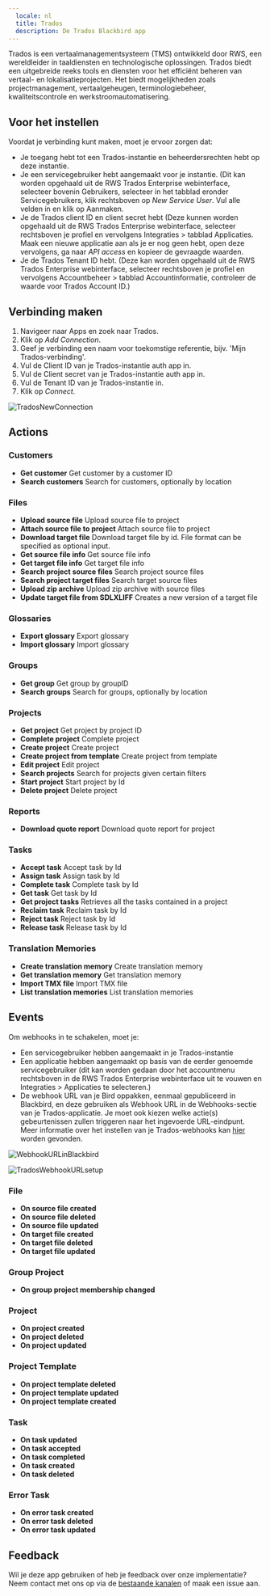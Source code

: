 ```yaml
---
  locale: nl
  title: Trados
  description: De Trados Blackbird app
---
```


<LinkCard title="View on Github" target="_blank" href="https://github.com/bb-io/LanguageCloud" icon="github" />

Trados is een vertaalmanagementsysteem (TMS) ontwikkeld door RWS, een wereldleider in taaldiensten en technologische oplossingen. Trados biedt een uitgebreide reeks tools en diensten voor het efficiënt beheren van vertaal- en lokalisatieprojecten. Het biedt mogelijkheden zoals projectmanagement, vertaalgeheugen, terminologiebeheer, kwaliteitscontrole en werkstroomautomatisering.

## Voor het instellen

Voordat je verbinding kunt maken, moet je ervoor zorgen dat:

- Je toegang hebt tot een Trados-instantie en beheerdersrechten hebt op deze instantie.
- Je een servicegebruiker hebt aangemaakt voor je instantie. (Dit kan worden opgehaald uit de RWS Trados Enterprise webinterface, selecteer bovenin Gebruikers, selecteer in het tabblad eronder Servicegebruikers, klik rechtsboven op _New Service User_. Vul alle velden in en klik op Aanmaken.
- Je de Trados client ID en client secret hebt (Deze kunnen worden opgehaald uit de RWS Trados Enterprise webinterface, selecteer rechtsboven je profiel en vervolgens Integraties > tabblad Applicaties. Maak een nieuwe applicatie aan als je er nog geen hebt, open deze vervolgens, ga naar _API access_ en kopieer de gevraagde waarden.
- Je de Trados Tenant ID hebt. (Deze kan worden opgehaald uit de RWS Trados Enterprise webinterface, selecteer rechtsboven je profiel en vervolgens Accountbeheer > tabblad Accountinformatie, controleer de waarde voor Trados Account ID.)

## Verbinding maken

1. Navigeer naar Apps en zoek naar Trados.
2. Klik op _Add Connection_.
3. Geef je verbinding een naam voor toekomstige referentie, bijv. 'Mijn Trados-verbinding'.
4. Vul de Client ID van je Trados-instantie auth app in.
5. Vul de Client secret van je Trados-instantie auth app in.
6. Vul de Tenant ID van je Trados-instantie in.
7. Klik op _Connect_.

![TradosNewConnection](https://raw.githubusercontent.com/bb-io/LanguageCloud/main/image/README/TradosNewConnection.png)

## Actions

### Customers 

- **Get customer** Get customer by a customer ID
- **Search customers** Search for customers, optionally by location

### Files 

- **Upload source file** Upload source file to project
- **Attach source file to project** Attach source file to project
- **Download target file** Download target file by id. File format can be specified as optional input.
- **Get source file info** Get source file info
- **Get target file info** Get target file info
- **Search project source files** Search project source files
- **Search project target files** Search target source files
- **Upload zip archive** Upload zip archive with source files
- **Update target file from SDLXLIFF** Creates a new version of a target file

### Glossaries 

- **Export glossary** Export glossary
- **Import glossary** Import glossary

### Groups 

- **Get group** Get group by groupID
- **Search groups** Search for groups, optionally by location

### Projects 

- **Get project** Get project by project ID
- **Complete project** Complete project
- **Create project** Create project
- **Create project from template** Create project from template
- **Edit project** Edit project
- **Search projects** Search for projects given certain filters
- **Start project** Start project by Id
- **Delete project** Delete project

### Reports 

- **Download quote report** Download quote report for project

### Tasks 

- **Accept task** Accept task by Id
- **Assign task** Assign task by Id
- **Complete task** Complete task by Id
- **Get task** Get task by Id
- **Get project tasks** Retrieves all the tasks contained in a project
- **Reclaim task** Reclaim task by Id
- **Reject task** Reject task by Id
- **Release task** Release task by Id

### Translation Memories 

- **Create translation memory** Create translation memory
- **Get translation memory** Get translation memory
- **Import TMX file** Import TMX file
- **List translation memories** List translation memories

## Events

Om webhooks in te schakelen, moet je:
- Een servicegebruiker hebben aangemaakt in je Trados-instantie
- Een applicatie hebben aangemaakt op basis van de eerder genoemde servicegebruiker (dit kan worden gedaan door het accountmenu rechtsboven in de RWS Trados Enterprise webinterface uit te vouwen en Integraties > Applicaties te selecteren.)
- De webhook URL van je Bird oppakken, eenmaal gepubliceerd in Blackbird, en deze gebruiken als Webhook URL in de Webhooks-sectie van je Trados-applicatie. Je moet ook kiezen welke actie(s) gebeurtenissen zullen triggeren naar het ingevoerde URL-eindpunt.
Meer informatie over het instellen van je Trados-webhooks kan [hier](https://languagecloud.sdl.com/lc/api-docs/webhooks-setup) worden gevonden.

![WebhookURLinBlackbird](https://raw.githubusercontent.com/bb-io/LanguageCloud/main/image/README/WebhookURL.png)

![TradosWebhookURLsetup](https://raw.githubusercontent.com/bb-io/LanguageCloud/main/image/README/TradosWebhookURL.png)

### File 

- **On source file created**
- **On source file deleted**
- **On source file updated**
- **On target file created**
- **On target file deleted**
- **On target file updated**

### Group Project 

- **On group project membership changed**

### Project 

- **On project created**
- **On project deleted**
- **On project updated**

### Project Template 
- **On project template deleted**
- **On project template updated**
- **On project template created**

### Task 
- **On task updated**
- **On task accepted**
- **On task completed**
- **On task created**
- **On task deleted**

### Error Task 

- **On error task created**
- **On error task deleted**
- **On error task updated**

## Feedback

Wil je deze app gebruiken of heb je feedback over onze implementatie? Neem contact met ons op via de [bestaande kanalen](https://www.blackbird.io/) of maak een issue aan.